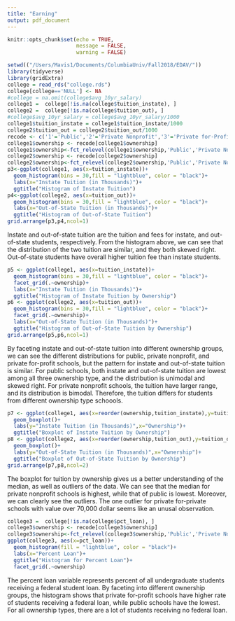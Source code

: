 ```yaml
---
title: "Earning"
output: pdf_document
---
```


```r
knitr::opts_chunk$set(echo = TRUE,
                      message = FALSE,
                      warning = FALSE)
```

```r
setwd(("/Users/Mavis1/Documents/ColumbiaUniv/Fall2018/EDAV/"))
library(tidyverse)
library(gridExtra)
college = read_rds("college.rds")
college[college=='NULL'] <- NA
#college = na.omit(college$avg_10yr_salary)
college1 =  college[!is.na(college$tuition_instate), ]
college2 =  college[!is.na(college$tuition_out), ]
#college$avg_10yr_salary = college$avg_10yr_salary/1000
college1$tuition_instate = college1$tuition_instate/1000
college2$tuition_out = college2$tuition_out/1000
recode <- c('1'='Public','2'='Private Nonprofit','3'='Private for-Profit')
college1$ownership <- recode[college1$ownership]
college1$ownership<-fct_relevel(college1$ownership,'Public','Private Nonprofit','Private for-Profit')
college2$ownership <- recode[college2$ownership]
college2$ownership<-fct_relevel(college2$ownership,'Public','Private Nonprofit','Private for-Profit')
p3<-ggplot(college1, aes(x=tuition_instate))+
  geom_histogram(bins = 30,fill = "lightblue", color = "black")+
  labs(x="Instate Tuition (in Thousands)")+
  ggtitle("Histogram of Instate Tuition")
p4<-ggplot(college2, aes(x=tuition_out))+
  geom_histogram(bins = 30,fill = "lightblue", color = "black")+
  labs(x="Out-of-State Tuition (in Thousands)")+
  ggtitle("Histogram of Out-of-State Tuition")
grid.arrange(p3,p4,ncol=1)
```


Instate and out-of-state tuition are the tuition and fees for instate, and out-of-state students, respectively. From the histogram above, we can see that the distribution of the two tuition are similar, and they both skewed right. Out-of-state students have overall higher tuition fee than instate students.



```r
p5 <- ggplot(college1, aes(x=tuition_instate))+
  geom_histogram(bins = 30,fill = "lightblue", color = "black")+
  facet_grid(.~ownership)+
  labs(x="Instate Tuition (in Thousands)")+
  ggtitle("Histogram of Instate Tuition by Ownership")
p6 <- ggplot(college2, aes(x=tuition_out))+
  geom_histogram(bins = 30,fill = "lightblue", color = "black")+
  facet_grid(.~ownership)+
  labs(x="Out-of-State Tuition (in Thousands)")+
  ggtitle("Histogram of Out-of-State Tuition by Ownership")
grid.arrange(p5,p6,ncol=1)
```


By faceting instate and out-of-state tuition into different ownership groups, we can see the different distributions for public, private nonprofit, and private for-profit schools, but the pattern for instate and out-of-state tuition is similar. For public schools, both instate and out-of-state tuition are lowest among all three ownership type, and the distribution is unimodal and skewed right. For private nonprofit schools, the tuition have larger range, and its distribution is bimodal. Therefore, the tuition differs for students from different ownership type schoools.



```r
p7 <- ggplot(college1, aes(x=reorder(ownership,tuition_instate),y=tuition_instate))+
  geom_boxplot()+
  labs(y="Instate Tuition (in Thousands)",x="Ownership")+
  ggtitle("Boxplot of Instate Tuition by Ownership")
p8 <- ggplot(college2, aes(x=reorder(ownership,tuition_out),y=tuition_out))+
  geom_boxplot()+
  labs(y="Out-of-State Tuition (in Thousands)",x="Ownership")+
  ggtitle("Boxplot of Out-of-State Tuition by Ownership")
grid.arrange(p7,p8,ncol=2)
```


The boxplot for tuition by ownership gives us a better understanding of the median, as well as outliers of the data. We can see that the median for private nonprofit schools is highest, while that of public is lowest. Moreover, we can clearly see the outliers. The one outlier for private for-private schools with value over 70,000 dollar seems like an unusal observation.



```r
college3 =  college[!is.na(college$pct_loan), ]
college3$ownership <- recode[college3$ownership]
college3$ownership<-fct_relevel(college3$ownership,'Public','Private Nonprofit','Private for-Profit')
ggplot(college3, aes(x=pct_loan))+
  geom_histogram(fill = "lightblue", color = "black")+
  labs(x="Percent Loan")+
  ggtitle("Histogram for Percent Loan")+
  facet_grid(.~ownership)
```

The percent loan variable represents percent of all undergraduate students receiving a federal student loan. By faceting into different ownership groups, the histogram shows that private for-profit schools have higher rate of students receiving a federal loan, while public schools have the lowest. For all ownership types, there are a lot of students receiving no federal loan.



